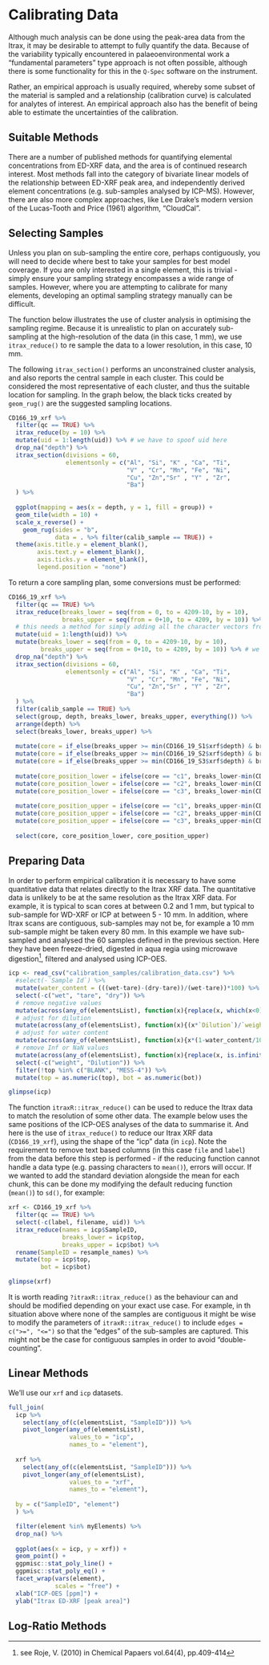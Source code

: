 # Calibrating Data

Although much analysis can be done using the peak-area data from the Itrax, it may be desirable to attempt to fully quantify the data. Because of the variability typically encountered in palaeoenvironmental work a "fundamental parameters" type approach is not often possible, although there is some functionality for this in the `Q-Spec` software on the instrument. 

Rather, an empirical approach is usually required, whereby some subset of the material is sampled and a relationship (calibration curve) is calculated for analytes of interest. An empirical approach also has the benefit of being able to estimate the uncertainties of the calibration. 

## Suitable Methods

There are a number of published methods for quantifying elemental concentrations from ED-XRF data, and the area is of continued research interest. Most methods fall into the category of bivariate linear models of the relationship between ED-XRF peak area, and independently derived element concentrations (e.g. sub-samples analysed by ICP-MS). However, there are also more complex approaches, like Lee Drake's modern version of the Lucas-Tooth and Price (1961) algorithm, "CloudCal". 

## Selecting Samples

Unless you plan on sub-sampling the entire core, perhaps contiguously, you will need to decide where best to take your samples for best model coverage. If you are only interested in a single element, this is trivial - simply ensure your sampling strategy encompasses a wide range of samples. However, where you are attempting to calibrate for many elements, developing an optimal sampling strategy manually can be difficult. 

The function below illustrates the use of cluster analysis in optimising the sampling regime. Because it is unrealistic to plan on accurately sub-sampling at the high-resolution of the data (in this case, 1 mm), we use `itrax_reduce()` to re sample the data to a lower resolution, in this case, 10 mm. 

The following `itrax_section()` performs an unconstrained cluster analysis, and also reports the central sample in each cluster. This could be considered the most representative of each cluster, and thus the suitable location for sampling. In the graph below, the black ticks created by `geom_rug()` are the suggested sampling locations.

```r
CD166_19_xrf %>%
  filter(qc == TRUE) %>%
  itrax_reduce(by = 10) %>%
  mutate(uid = 1:length(uid)) %>% # we have to spoof uid here
  drop_na("depth") %>%
  itrax_section(divisions = 60, 
                elementsonly = c("Al", "Si", "K" , "Ca", "Ti", 
                                 "V" , "Cr", "Mn", "Fe", "Ni", 
                                 "Cu", "Zn","Sr" , "Y" , "Zr", 
                                 "Ba")
  ) %>%
  
  ggplot(mapping = aes(x = depth, y = 1, fill = group)) + 
  geom_tile(width = 10) +
  scale_x_reverse() +
    geom_rug(sides = "b", 
             data = . %>% filter(calib_sample == TRUE)) +
  theme(axis.title.y = element_blank(),
        axis.text.y = element_blank(),
        axis.ticks.y = element_blank(),
        legend.position = "none") 
```

To return a core sampling plan, some conversions must be performed:

```r
CD166_19_xrf %>%
  filter(qc == TRUE) %>%
  itrax_reduce(breaks_lower = seq(from = 0, to = 4209-10, by = 10),
               breaks_upper = seq(from = 0+10, to = 4209, by = 10)) %>%
  # this needs a method for simply adding all the character vectors from each chunk together into a vector...
  mutate(uid = 1:length(uid)) %>%
  mutate(breaks_lower = seq(from = 0, to = 4209-10, by = 10),
         breaks_upper = seq(from = 0+10, to = 4209, by = 10)) %>% # we have to spoof uid here
  drop_na("depth") %>%
  itrax_section(divisions = 60, 
                elementsonly = c("Al", "Si", "K" , "Ca", "Ti", 
                                 "V" , "Cr", "Mn", "Fe", "Ni", 
                                 "Cu", "Zn","Sr" , "Y" , "Zr", 
                                 "Ba")
  ) %>% 
  filter(calib_sample == TRUE) %>%
  select(group, depth, breaks_lower, breaks_upper, everything()) %>%
  arrange(depth) %>%
  select(breaks_lower, breaks_upper) %>%
  
  mutate(core = if_else(breaks_upper >= min(CD166_19_S1$xrf$depth) & breaks_upper <= max(CD166_19_S1$xrf$depth), "c1", NULL)) %>%
  mutate(core = if_else(breaks_upper >= min(CD166_19_S2$xrf$depth) & breaks_upper <= max(CD166_19_S2$xrf$depth), "c2", core)) %>%
  mutate(core = if_else(breaks_upper >= min(CD166_19_S3$xrf$depth) & breaks_upper <= max(CD166_19_S3$xrf$depth), "c3", core)) %>%
  
  mutate(core_position_lower = ifelse(core == "c1", breaks_lower-min(CD166_19_S1$xrf$depth), NA)) %>%
  mutate(core_position_lower = ifelse(core == "c2", breaks_lower-min(CD166_19_S2$xrf$depth), core_position_lower)) %>%
  mutate(core_position_lower = ifelse(core == "c3", breaks_lower-min(CD166_19_S3$xrf$depth), core_position_lower)) %>%
  
  mutate(core_position_upper = ifelse(core == "c1", breaks_upper-min(CD166_19_S1$xrf$depth), NA)) %>%
  mutate(core_position_upper = ifelse(core == "c2", breaks_upper-min(CD166_19_S2$xrf$depth), core_position_upper)) %>%
  mutate(core_position_upper = ifelse(core == "c3", breaks_upper-min(CD166_19_S3$xrf$depth), core_position_upper)) %>%
  
  select(core, core_position_lower, core_position_upper)
```

## Preparing Data

In order to perform empirical calibration it is necessary to have some quantitative data that relates directly to the Itrax XRF data. The quantitative data is unlikely to be at the same resolution as the Itrax XRF data. For example, it is typical to scan cores at between 0.2 and 1 mm, but typical to sub-sample for WD-XRF or ICP at between 5 - 10 mm. In addition, where Itrax scans are contiguous, sub-samples may not be, for example a 10 mm sub-sample might be taken every 80 mm. In this example we have sub-sampled and analysed the 60 samples defined in the previous section. Here they have been freeze-dried, digested in aqua regia using microwave digestion^[see Roje, V. (2010) in Chemical Papaers vol.64(4), pp.409-414], filtered and analysed using ICP-OES. 

```r
icp <- read_csv("calibration_samples/calibration_data.csv") %>%
  #select(-`Sample Id`) %>%
  mutate(water_content = (((wet-tare)-(dry-tare))/(wet-tare))*100) %>%
  select(-c("wet", "tare", "dry")) %>%
  # remove negative values
  mutate(across(any_of(elementsList), function(x){replace(x, which(x<0), NA)})) %>%
  # adjust for dilution
  mutate(across(any_of(elementsList), function(x){(x*`Dilution`)/`weight`})) %>%
  # adjust for water content
  mutate(across(any_of(elementsList), function(x){x*(1-water_content/100)})) %>%
  # remove Inf or NaN values
  mutate(across(any_of(elementsList), function(x){replace(x, is.infinite(x) | is.nan(x), NA)})) %>%
  select(-c("weight", "Dilution")) %>%
  filter(!top %in% c("BLANK", "MESS-4")) %>%
  mutate(top = as.numeric(top), bot = as.numeric(bot))

glimpse(icp)
```
The function `itraxR::itrax_reduce()` can be used to reduce the Itrax data to match the resolution of some other data. The example below uses the same positions of the ICP-OES analyses of the data to summarise it. And here is the use of `itrax_reduce()` to reduce our Itrax XRF data (`CD166_19_xrf`), using the shape of the "icp" data (in `icp`). Note the requirement to remove text based columns (in this case `file` and `label`) from the data before this step is performed - if the reducing function cannot handle a data type (e.g. passing characters to `mean()`), errors will occur. If we wanted to add the standard deviation alongside the mean for each chunk, this can be done my modifying the default reducing function (`mean()`) to `sd()`, for example:

```r
xrf <- CD166_19_xrf %>%
  filter(qc == TRUE) %>%
  select(-c(label, filename, uid)) %>%
  itrax_reduce(names = icp$SampleID,
               breaks_lower = icp$top,
               breaks_upper = icp$bot) %>%
  rename(SampleID = resample_names) %>%
  mutate(top = icp$top, 
         bot = icp$bot)

glimpse(xrf)
```


It is worth reading `?itraxR::itrax_reduce()` as the behaviour can and should be modified depending on your exact use case. For example, in th situation above where none of the samples are contiguous it might be wise to modify the parameters of `itraxR::itrax_reduce()` to include `edges = c(">=", "<=")` so that the "edges" of the sub-samples are captured. This might not be the case for contiguous samples in order to avoid "double-counting". 

## Linear Methods
We'll use our `xrf` and `icp` datasets. 

```r
full_join(
  icp %>%
    select(any_of(c(elementsList, "SampleID"))) %>%
    pivot_longer(any_of(elementsList),
                 values_to = "icp",
                 names_to = "element"),
  
  xrf %>% 
    select(any_of(c(elementsList, "SampleID"))) %>%
    pivot_longer(any_of(elementsList),
                 values_to = "xrf",
                 names_to = "element"),
  
  by = c("SampleID", "element")
  ) %>%

  filter(element %in% myElements) %>%
  drop_na() %>%
  
  ggplot(aes(x = icp, y = xrf)) +
  geom_point() +
  ggpmisc::stat_poly_line() +
  ggpmisc::stat_poly_eq() +
  facet_wrap(vars(element), 
             scales = "free") +
  xlab("ICP-OES [ppm]") + 
  ylab("Itrax ED-XRF [peak area]")
```

## Log-Ratio Methods

